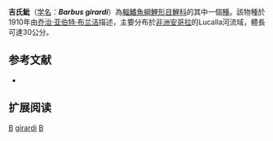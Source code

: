 {{Speciesbox 
| taxon = Barbus girardi
| status = DD
| status_system = IUCN3.1
| authority = [[乔治·亚伯特·布兰洁|Boulenger]], 1910
| synonyms = 
}}

'''吉氏魮'''（[[学名|学名]]：'''''Barbus girardi'''''）為[[輻鰭魚綱|輻鰭魚綱]][[鯉形目|鯉形目]][[鯉科|鯉科]]的其中一個[[種|種]]。該物種於1910年由[[乔治·亚伯特·布兰洁|乔治·亚伯特·布兰洁]]描述，主要分布於[[非洲|非洲]][[安哥拉|安哥拉]]的Lucalla河流域，體長可達30公分。

== 参考文献 ==
*{{FishBase_species|genus=Barbus|species=girardi|year=2011|month=12}}

== 扩展阅读 ==
{{refbegin}}
{{wikispecies-inline|Barbus girardi|吉氏魮}}
{{refend}}
{{Taxonbar|from=Q2705116}}

[[Category:IUCN红色名录数据缺乏物种|B]]
[[Category:魮屬|girardi]]
[[Category:1910年描述的鱼类|B]]

{{魚類小作品}}